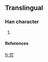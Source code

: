 ==Translingual==

===Han character===
{{Han char|rn=19|rad=力|as=04|sn=6|four=|canj=大口口 (KRR)}}

# {{defn|Han}}

====References====
{{Han ref|kx=0146.241|dkj=|dj=|hdz=|uh=3514|ud=13588|bh=|bd=}}



[[fr:㔔]]